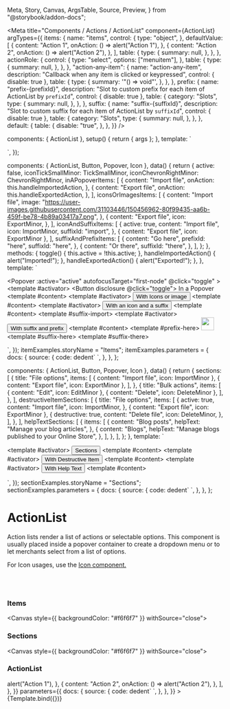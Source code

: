   Meta,
  Story,
  Canvas,
  ArgsTable,
  Source,
  Preview,
} from "@storybook/addon-docs";


<Meta
  title="Components / Actions / ActionList"
  component={ActionList}
  argTypes={{
    items: {
      name: "items",
      control: {
        type: "object",
      },
      defaultValue: [
        {
          content: "Action 1",
          onAction: () => alert("Action 1"),
        },
        {
          content: "Action 2",
          onAction: () => alert("Action 2"),
        },
      ],
      table: {
        type: {
          summary: null,
        },
      },
    },
    actionRole: {
      control: {
        type: "select",
        options: ["menuitem"],
      },
      table: {
        type: {
          summary: null,
        },
      },
    },
    "action-any-item": {
      name: "action-any-item",
      description: "Callback when any item is clicked or keypressed",
      control: { disable: true },
      table: {
        type: {
          summary: '"() => void"',
        },
      },
    },
    prefix: {
      name: "prefix-{prefixId}",
      description:
        "Slot to custom prefix for each item of ActionList by `prefixId`",
      control: { disable: true },
      table: {
        category: "Slots",
        type: {
          summary: null,
        },
      },
    },
    suffix: {
      name: "suffix-{suffixId}",
      description:
        "Slot to custom suffix for each item of ActionList by `suffixId`",
      control: { disable: true },
      table: {
        category: "Slots",
        type: {
          summary: null,
        },
      },
    },
    default: {
      table: {
        disable: "true",
      },
    },
  }}
/>

  components: { ActionList },
  setup() {
    return { args };
  },
  template: `<div :style="{width: '200px', background: '#fff'}" data-style="{width: '200px', background: '#fff'}">
    <ActionList :items="args.default.items"></ActionList>
  </div>`,
});

  components: { ActionList, Button, Popover, Icon },
  data() {
    return {
      active: false,
      iconTickSmallMinor: TickSmallMinor,
      iconChevronRightMinor: ChevronRightMinor,
      inAPopoverItems: [
        {
          content: "Import file",
          onAction: this.handleImportedAction,
        },
        {
          content: "Export file",
          onAction: this.handleExportedAction,
        },
      ],
      iconsOrImagesItems: [
        {
          content: "Import file",
          image:
            "https://user-images.githubusercontent.com/31103446/150456962-80f99435-aa6b-459f-be78-4b89a03417a7.png",
        },
        {
          content: "Export file",
          icon: ExportMinor,
        },
      ],
      iconAndSuffixItems: [
        {
          active: true,
          content: "Import file",
          icon: ImportMinor,
          suffixId: "import",
        },
        { content: "Export file", icon: ExportMinor },
      ],
      suffixAndPrefixItems: [
        {
          content: "Go here",
          prefixId: "here",
          suffixId: "here",
        },
        {
          content: "Or there",
          suffixId: "there",
        },
      ],
    };
  },
  methods: {
    toggle() {
      this.active = !this.active;
    },
    handleImportedAction() {
      alert("Imported!");
    },
    handleExportedAction() {
      alert("Exported!");
    },
  },
  template: ` <div :style="{display: 'flex', flexDirection: 'row', gap: '40px', justifyContent: 'center'}">
    <Popover
      :active="active"
      autofocusTarget="first-node"
      @click="toggle"
    >
      <template #activator>
        <Button disclosure @click="toggle">
          In a Popover
        </Button>
      </template>
      <template #content>
        <ActionList :items="inAPopoverItems"/>
      </template>
    </Popover>
    <Popover active>
      <template #activator>
        <Button disclosure> With Icons or image </Button>
      </template>
      <template #content>
        <ActionList :items="iconsOrImagesItems"/>
      </template>
    </Popover>
    <Popover active>
      <template #activator>
        <Button disclosure> With an icon and a suffix </Button>
      </template>
      <template #content>
        <ActionList :items="iconAndSuffixItems">
          <template #suffix-import>
            <Icon :source="iconTickSmallMinor" />
          </template>
        </ActionList>
      </template>
    </Popover>
    <Popover active>
      <template #activator>
        <Button disclosure> With suffix and prefix </Button>
      </template>
      <template #content>
        <ActionList :items="suffixAndPrefixItems">
          <template #prefix-here>
            <img width="30" height="30" src="https://user-images.githubusercontent.com/31103446/150456962-80f99435-aa6b-459f-be78-4b89a03417a7.png"/>
          </template>
          <template #suffix-here>
            <Icon :source="iconChevronRightMinor" />
          </template>
          <template #suffix-there>
            <Icon :source="iconChevronRightMinor" />
          </template>
        </ActionList>
      </template>
    </Popover>
  </div>`,
});
itemExamples.storyName = "Items";
itemExamples.parameters = {
  docs: {
    source: {
      code: dedent`
        <template>
          <Popover
            :active="active"
            autofocusTarget="first-node"
            @click="toggle"
          >
            <template #activator>
              <Button disclosure @click="toggle">
                In a Popover
              </Button>
            </template>
            <template #content>
              <ActionList :items="inAPopoverItems"/>
            </template>
          </Popover>
          <Popover active>
            <template #activator>
              <Button disclosure> With Icons or image </Button>
            </template>
            <template #content>
              <ActionList :items="iconsOrImagesItems"/>
            </template>
          </Popover>
          <Popover active>
            <template #activator>
              <Button disclosure> With an icon and a suffix </Button>
            </template>
            <template #content>
              <ActionList :items="iconAndSuffixItems">
                <template #suffix-import>
                  <Icon :source="iconTickSmallMinor" />
                </template>
              </ActionList>
            </template>
          </Popover>
          <Popover active>
            <template #activator>
              <Button disclosure> With suffix and prefix </Button>
            </template>
            <template #content>
              <ActionList :items="suffixAndPrefixItems">
                <template #prefix-here>
                  <img width="30" height="30" src="https://user-images.githubusercontent.com/31103446/150456962-80f99435-aa6b-459f-be78-4b89a03417a7.png"/>
                </template>
                <template #suffix-here>
                  <Icon :source="iconChevronRightMinor" />
                </template>
                <template #suffix-there>
                  <Icon :source="iconChevronRightMinor" />
                </template>
              </ActionList>
            </template>
          </Popover>
        </template>
        <script>
          components: { ActionList, Button, Popover, Icon },
          data() {
            return {
              active: false,
              iconTickSmallMinor: TickSmallMinor,
              iconChevronRightMinor: ChevronRightMinor,
              inAPopoverItems: [
                {
                  content: "Import file",
                  onAction: this.handleImportedAction,
                },
                {
                  content: "Export file",
                  onAction: this.handleExportedAction,
                },
              ],
              iconsOrImagesItems: [
                {
                  content: "Import file",
                  image:
                    "https://user-images.githubusercontent.com/31103446/150456962-80f99435-aa6b-459f-be78-4b89a03417a7.png",
                },
                {
                  content: "Export file",
                  icon: ExportMinor,
                },
              ],
              iconAndSuffixItems: [
                {
                  active: true,
                  content: "Import file",
                  icon: ImportMinor,
                  suffixId: "import",
                },
                { content: "Export file", icon: ExportMinor },
              ],
              suffixAndPrefixItems: [
                {
                  content: "Go here",
                  prefixId: "here",
                  suffixId: "here",
                },
                {
                  content: "Or there",
                  suffixId: "there",
                },
              ],
            };
          },
          methods: {
            toggle() {
              this.active = !this.active;
            },
            handleImportedAction() {
              alert("Imported!");
            },
            handleExportedAction() {
              alert("Exported!");
            },
          },
        </script>
        `,
    },
  },
};

  components: { ActionList, Button, Popover, Icon },
  data() {
    return {
      sections: [
        {
          title: "File options",
          items: [
            { content: "Import file", icon: ImportMinor },
            { content: "Export file", icon: ExportMinor },
          ],
        },
        {
          title: "Bulk actions",
          items: [
            { content: "Edit", icon: EditMinor },
            { content: "Delete", icon: DeleteMinor },
          ],
        },
      ],
      destructiveItemSections: [
        {
          title: "File options",
          items: [
            {
              active: true,
              content: "Import file",
              icon: ImportMinor,
            },
            { content: "Export file", icon: ExportMinor },
            {
              destructive: true,
              content: "Delete file",
              icon: DeleteMinor,
            },
          ],
        },
      ],
      helpTextSections: [
        {
          items: [
            {
              content: "Blog posts",
              helpText: "Manage your blog articles",
            },
            {
              content: "Blogs",
              helpText: "Manage blogs published to your Online Store",
            },
          ],
        },
      ],
    };
  },
  template: ` <div :style="{display: 'flex', flexDirection: 'row', gap: '120px', justifyContent: 'center'}">
    <Popover active>
      <template #activator>
        <Button disclosure> Sections </Button>
      </template>
      <template #content>
        <ActionList :sections="sections" />
      </template>
    </Popover>
    <Popover active>
      <template #activator>
        <Button disclosure> With Destructive Item </Button>
      </template>
      <template #content>
        <ActionList :sections="destructiveItemSections"/>
      </template>
    </Popover>
    <Popover active>
      <template #activator>
        <Button slot="activator" disclosure> With Help Text </Button>
      </template>
      <template #content>
        <ActionList :sections="helpTextSections"/>
      </template>
    </Popover>
  </div>`,
});
sectionExamples.storyName = "Sections";
sectionExamples.parameters = {
  docs: {
    source: {
      code: dedent`
        <template>
          <Popover active>
            <template #activator>
              <Button disclosure> Sections </Button>
            </template>
            <template #content>
              <ActionList :sections="sections" />
            </template>
          </Popover>
          <Popover active>
            <template #activator>
              <Button disclosure> With Destructive Item </Button>
            </template>
            <template #content>
              <ActionList :sections="destructiveItemSections"/>
            </template>
          </Popover>
          <Popover active>
            <template #activator>
              <Button slot="activator" disclosure> With Help Text </Button>
            </template>
            <template #content>
              <ActionList :sections="helpTextSections"/>
            </template>
          </Popover>
        </template>
        <script>
          data() {
            return {
              sections: [
                {
                  title: 'File options',
                  items: [
                    {content: 'Import file', icon: ImportMinor},
                    {content: 'Export file', icon: ExportMinor},
                  ],
                },
                {
                  title: 'Bulk actions',
                  items: [
                    {content: 'Edit', icon: EditMinor},
                    {content: 'Delete', icon: DeleteMinor},
                  ],
                },
              ],
              destructiveItemSections: [
                {
                  title: 'File options',
                  items: [
                    {
                      active: true,
                      content: 'Import file',
                      icon: ImportMinor,
                    },
                    {content: 'Export file', icon: ExportMinor},
                    {
                      destructive: true,
                      content: 'Delete file',
                      icon: DeleteMinor,
                    },
                  ],
                },
              ],
              helpTextSections: [
                {
                  items: [
                    {
                      content: 'Blog posts',
                      helpText: 'Manage your blog articles',
                    },
                    {
                      content: 'Blogs',
                      helpText: 'Manage blogs published to your Online Store',
                    },
                  ],
                },
              ],
            }
          },
        </script>
        `,
    },
  },
};

# ActionList

Action lists render a list of actions or selectable options. This component is usually placed inside a popover container to create a dropdown menu or to let merchants select from a list of options.

For Icon usages, use the [Icon component.](/docs/components-images-and-icons-icon--icon)

<br />
<br />

### Items

<Canvas style={{ backgroundColor: "#f6f6f7" }} withSource="close">
  <Story story={itemExamples} height="250px" inline={false} />
</Canvas>

### Sections

<Canvas style={{ backgroundColor: "#f6f6f7" }} withSource="close">
  <Story story={sectionExamples} height="300px" inline={false} />
</Canvas>

### ActionList

<Canvas>
  <Story
    name="ActionList"
    height="40px"
    args={{
      default: {
        items: [
          {
            content: "Action 1",
            onAction: () => alert("Action 1"),
          },
          {
            content: "Action 2",
            onAction: () => alert("Action 2"),
          },
        ],
      },
    }}
    parameters={{
      docs: {
        source: {
          code: dedent`
            <ActionList v-bind="props"></ActionList>
          `,
        },
      },
    }}
  >
    {Template.bind({})}
  </Story>
</Canvas>

<ArgsTable story="ActionList" />
